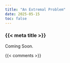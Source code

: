 ```yaml
---
title: "An Extremal Problem"
date: 2025-05-15
toc: false
---
```


### {{< meta title >}}

Coming Soon.



{{< comments >}}